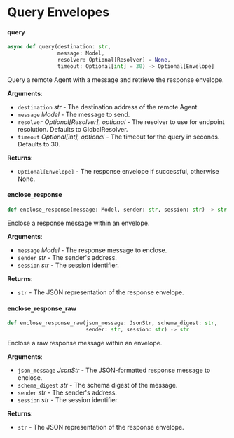 

# Query Envelopes

#### query

```python
async def query(destination: str,
                message: Model,
                resolver: Optional[Resolver] = None,
                timeout: Optional[int] = 30) -> Optional[Envelope]
```

Query a remote Agent with a message and retrieve the response envelope.

**Arguments**:

- `destination` _str_ - The destination address of the remote Agent.
- `message` _Model_ - The message to send.
- `resolver` _Optional[Resolver], optional_ - The resolver to use for endpoint resolution.
  Defaults to GlobalResolver.
- `timeout` _Optional[int], optional_ - The timeout for the query in seconds. Defaults to 30.

**Returns**:

- `Optional[Envelope]` - The response envelope if successful, otherwise None.

#### enclose`_`response

```python
def enclose_response(message: Model, sender: str, session: str) -> str
```

Enclose a response message within an envelope.

**Arguments**:

- `message` _Model_ - The response message to enclose.
- `sender` _str_ - The sender's address.
- `session` _str_ - The session identifier.

**Returns**:

- `str` - The JSON representation of the response envelope.

#### enclose`_`response`_`raw

```python
def enclose_response_raw(json_message: JsonStr, schema_digest: str,
                         sender: str, session: str) -> str
```

Enclose a raw response message within an envelope.

**Arguments**:

- `json_message` _JsonStr_ - The JSON-formatted response message to enclose.
- `schema_digest` _str_ - The schema digest of the message.
- `sender` _str_ - The sender's address.
- `session` _str_ - The session identifier.

**Returns**:

- `str` - The JSON representation of the response envelope.

